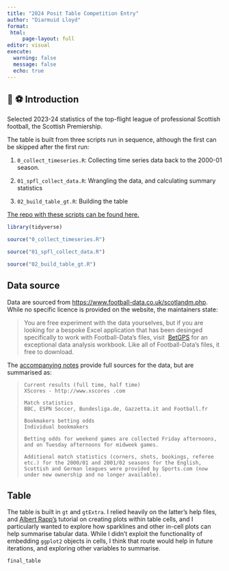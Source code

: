 ```yaml
---
title: "2024 Posit Table Competition Entry"
author: "Diarmuid Lloyd"
format: 
 html:
     page-layout: full
editor: visual
execute: 
  warning: false
  message: false
  echo: true
---
```


## 🏴󠁧󠁢󠁳󠁣󠁴󠁿 ⚽️ Introduction

Selected 2023-24 statistics of the top-flight league of professional Scottish football, the Scottish Premiership.

The table is built from three scripts run in sequence, although the first can be skipped after the first run:

1.  `0_collect_timeseries.R`: Collecting time series data back to the 2000-01 season.

2.  `01_spfl_collect_data.R`: Wrangling the data, and calculating summary statistics

3.  `02_build_table_gt.R`: Building the table

[The repo with these scripts can be found here.](https://github.com/dplloyd/posit-table-comp-2024)

```r

library(tidyverse)

source("0_collect_timeseries.R")

source("01_spfl_collect_data.R")

source("02_build_table_gt.R")
```

## Data source

Data are sourced from [https://www.football-data.co.uk/scotlandm.php](https://www.football-data.co.uk). While no specific licence is provided on the website, the maintainers state:

> You are free experiment with the data yourselves, but if you are looking for a bespoke Excel application that has been desinged specifically to work with Football-Data's files, visit  [BetGPS](http://www.betgps.com/betting-data.php) for an exceptional data analysis workbook. Like all of Football-Data's files, it free to download.

The [accompanying notes](https://www.football-data.co.uk/notes.txt) provide full sources for the data, but are summarised as:

> ```         
> Current results (full time, half time)
> XScores - http://www.xscores .com
>
> Match statistics
> BBC, ESPN Soccer, Bundesliga.de, Gazzetta.it and Football.fr
>
> Bookmakers betting odds
> Individual bookmakers
>
> Betting odds for weekend games are collected Friday afternoons, and on Tuesday afternoons for midweek games.
>
> Additional match statistics (corners, shots, bookings, referee etc.) for the 2000/01 and 2001/02 seasons for the English, Scottish and German leagues were provided by Sports.com (now under new ownership and no longer available).
> ```

## Table

The table is built in `gt` and `gtExtra`. I relied heavily on the latter's help files, and [Albert Rapp's](https://gt.albert-rapp.de) tutorial on creating plots within table cells, and I particularly wanted to explore how sparklines and other in-cell plots can help summarise tabular data. While I didn't exploit the functionality of embedding `ggplot2` objects in cells, I think that route would help in future iterations, and exploring other variables to summarise.

```r
final_table
```
